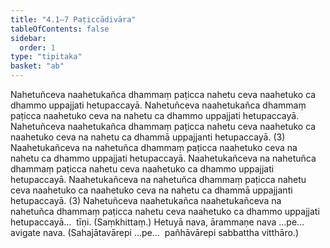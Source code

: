 ```yaml
---
title: "4.1–7 Paṭiccādivāra"
tableOfContents: false
sidebar:
  order: 1
type: "tipitaka"
basket: "ab"
---
```



<DynamicBreadcrumb />

<Division number="11">

<Paragraph number="26">
Nahetuñceva naahetukañca dhammaṃ paṭicca nahetu ceva naahetuko ca dhammo uppajjati hetupaccayā. Nahetuñceva naahetukañca dhammaṃ paṭicca naahetuko ceva na nahetu ca dhammo uppajjati hetupaccayā. Nahetuñceva naahetukañca dhammaṃ paṭicca nahetu ceva naahetuko ca naahetuko ceva na nahetu ca dhammā uppajjanti hetupaccayā. (3)
</Paragraph>

<Paragraph number="27">
Naahetukañceva na nahetuñca dhammaṃ paṭicca naahetuko ceva na nahetu ca dhammo uppajjati hetupaccayā. Naahetukañceva na nahetuñca dhammaṃ paṭicca nahetu ceva naahetuko ca dhammo uppajjati hetupaccayā. Naahetukañceva na nahetuñca dhammaṃ paṭicca nahetu ceva naahetuko ca naahetuko ceva na nahetu ca dhammā uppajjanti hetupaccayā. (3)
</Paragraph>

<Paragraph number="28">
Nahetuñceva naahetukañca naahetukañceva na nahetuñca dhammaṃ paṭicca nahetu ceva naahetuko ca dhammo uppajjati hetupaccayā…  tīṇi. (Saṃkhittaṃ.)
</Paragraph>

<Paragraph number="29">
Hetuyā nava, ārammaṇe nava …pe…  avigate nava.
</Paragraph>

<Paragraph number="30">
(Sahajātavārepi …pe…  pañhāvārepi sabbattha vitthāro.)
</Paragraph>
</Division>